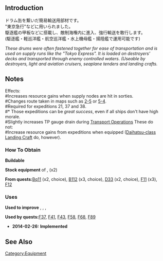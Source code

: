 {{EquipmentInfo|75}}

==Introduction==
ドラム缶を繋いだ簡易輸送用部材です。<br>
"東京急行"などに用いられました。<br>
駆逐艦の甲板などに搭載し、敵制海権内に進入、強行輸送を敢行します。<br>
(駆逐艦・軽巡洋艦・航空巡洋艦・水上機母艦・揚陸艦で運用可能です)

''These drums were often fastened together for ease of transportation and is used on supply runs like the "Tokyo Express". It is loaded on destroyers' decks and transported through enemy controlled waters. (Useable by destroyers, light and aviation cruisers, seaplane tenders and landing crafts.''

==Notes==
Effects:<br />
#Increases resource gains when supply nodes are hit in sorties.<br />
#Changes route taken in maps such as [[World 2: 南西諸島海域|2-5]] or [[World 5: 南方海域|5-4]].<br />
#Required for expeditions 21, 37 and 38.<br />
#* Those expeditions can be ''great success'', even if all ships don't have high morale.<br />
#Slightly increases TP gauge drain during [[Transport Operation#Equipment TP Value|Transport Operations]]
These do not:<br />
#Increase resource gains from expeditions when equipped ([[Daihatsu-class Landing Craft]] do, however).
<br />

<div class="mw-collapsible"><h3>How To Obtain</h3>
<div class="mw-collapsible-content">
'''Buildable'''

'''Stock equipment''' of {{Ship/Link|Harusame Kai}}, {{Ship/Link|Minegumo Kai}} (x2)

'''From quests: '''[[Quests#Bq11|Bq11]] (x2, choice), [[Quests#B112|B112]] (x3, choice), [[Quests#D33|D33]] (x2, choice), [[Quests#F11|F11]] (x3), [[Quests#F12|F12]]

</div></div>

<div class="mw-collapsible"><h3>Uses</h3>
<div class="mw-collapsible-content">
'''Used to improve''' {{Equipment/Link|Daihatsu Landing Craft}}, {{Equipment/Link|Toku Daihatsu Landing Craft}}, {{Equipment/Link|Type 2 12cm Mortar Kai}}, {{Equipment/Link|Shipborne Model Type 4 20cm Anti-ground Rocket Launcher}}

'''Used by quests: '''[[Quests#F37|F37]], [[Quests#F41|F41]], [[Quests#F43|F43]], [[Quests#F58|F58]], [[Quests#F68|F68]], [[Quests#F89|F89]]

</div></div>


<div class="mw-collapsible><h3>Updates History</h3>
<div class="mw-collapsible-content>
* '''2014-02-26:''' '''Implemented'''
</div></div>

==See Also==
{{Equipmentlist}}
[[Category:Equipment]]